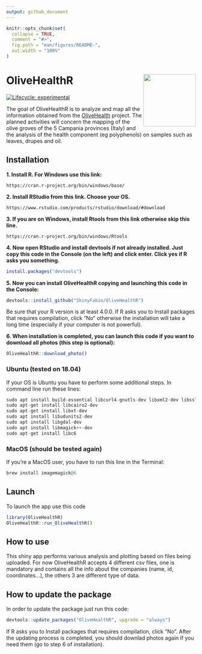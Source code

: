 ---
output: github_document
---

<!-- README.md is generated from README.Rmd. Please edit that file -->

```{r, include = FALSE}
knitr::opts_chunk$set(
  collapse = TRUE,
  comment = "#>",
  fig.path = "man/figures/README-",
  out.width = "100%"
)
```

# OliveHealthR <img src="man/figures/OliveHealthRfavicon.png" align="right" height="139"/>

<!-- badges: start -->
[![Lifecycle: experimental](https://img.shields.io/badge/lifecycle-stable-succes.svg)](https://www.tidyverse.org/lifecycle/#stable)
<!-- badges: end -->

The goal of OliveHealthR is to analyze and map all the information obtained from the [OliveHealth](https://olivehealth.it) project. The planned activities will concern the mapping of the olive groves of the 5 Campania provinces (Italy) and the analysis of the health component (eg polyphenols) on samples such as leaves, drupes and oil.

## Installation

<strong>1. Install R. For Windows use this link:</strong>

    https://cran.r-project.org/bin/windows/base/

<strong>2. Install RStudio from this link. Choose your OS.</strong>

    https://www.rstudio.com/products/rstudio/download/#download

<strong>3. If you are on Windows, install Rtools from this link otherwise skip this line.</strong>

    https://cran.r-project.org/bin/windows/Rtools


<strong>4. Now open RStudio and install devtools if not already installed. Just copy this code 
in the Console (on the left) and click enter. Click yes if R asks you something.</strong>

``` r
install.packages("devtools")
```


<strong>5. Now you can install OliveHealthR copying and launching this code in the Console:</strong>

``` r
devtools::install_github("ShinyFabio/OliveHealthR")
```
Be sure that your R version is at least 4.0.0. If R asks you to Install packages that requires compilation, click "No" otherwise the installation will take a long time (especially if your computer is not powerful).


<strong>6. When installation is completed, you can launch this code if you want to download all photos (this step is optional):</strong>

``` r
OliveHealthR::download_photo()
```


### Ubuntu (tested on 18.04)

If your OS is Ubuntu you have to perform some additional steps. In command line run these lines:

``` r
sudo apt install build-essential libcurl4-gnutls-dev libxml2-dev libssl-dev   #for {devtools} library
sudo apt-get install libcairo2-dev                                            #for {Cairo} library
sudo apt-get install libxt-dev                                                #for {Cairo} library
sudo apt install libudunits2-dev                                              #for {units} library
sudo apt install libgdal-dev                                                  #for {sf} library
sudo apt install libmagick++-dev                                              #for {magick} library
sudo apt-get install libc6

```

### MacOS (should be tested again)

If you're a MacOS user, you have to run this line in the Terminal:

``` r
brew install imagemagick@6
```

## Launch

To launch the app use this code


``` r
library(OliveHealthR)
OliveHealthR::run_OliveHealthR()
```

## How to use

This shiny app performs various analysis and plotting based on files being uploaded. For now OliveHealthR accepts 4 different csv files, one is mandatory and contains all the info about the companies (name, id, coordinates...), the others 3 are different type of data.

## How to update the package

In order to update the package just run this code:

``` r
devtools::update_packages("OliveHealthR", upgrade = "always")
```

If R asks you to Install packages that requires compilation, click "No". After the updating process is completed, you should downlad photos again if you need them (go to step 6 of installation).

